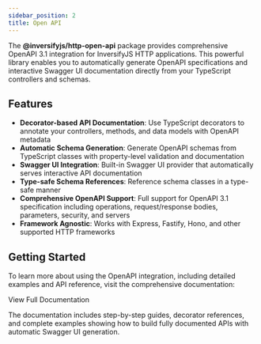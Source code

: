```yaml
---
sidebar_position: 2
title: Open API
---
```



The **@inversifyjs/http-open-api** package provides comprehensive OpenAPI 3.1 integration for InversifyJS HTTP applications. This powerful library enables you to automatically generate OpenAPI specifications and interactive Swagger UI documentation directly from your TypeScript controllers and schemas.

## Features

- **Decorator-based API Documentation**: Use TypeScript decorators to annotate your controllers, methods, and data models with OpenAPI metadata
- **Automatic Schema Generation**: Generate OpenAPI schemas from TypeScript classes with property-level validation and documentation
- **Swagger UI Integration**: Built-in Swagger UI provider that automatically serves interactive API documentation
- **Type-safe Schema References**: Reference schema classes in a type-safe manner
- **Comprehensive OpenAPI Support**: Full support for OpenAPI 3.1 specification including operations, request/response bodies, parameters, security, and servers
- **Framework Agnostic**: Works with Express, Fastify, Hono, and other supported HTTP frameworks

## Getting Started

To learn more about using the OpenAPI integration, including detailed examples and API reference, visit the comprehensive documentation:

<DocumentationButton href="https://inversify.io/http-openapi/" target="_blank">
  <span>View Full Documentation</span>
</DocumentationButton>

The documentation includes step-by-step guides, decorator references, and complete examples showing how to build fully documented APIs with automatic Swagger UI generation.
